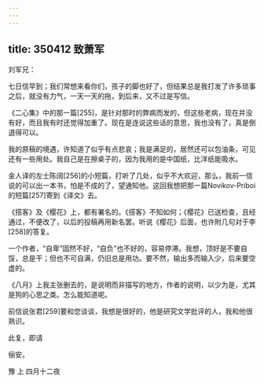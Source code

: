 ```yaml
---
---
---
```

title: 350412 致萧军
---




刘军兄：

七日信早到；我们常想来看你们，孩子的脚也好了，但结果总是我打发了许多琐事之后，就没有力气，一天一天的拖，到后来，又不过是写信。

《二心集》中的那一篇[255]，是针对那时的弊病而发的，但这些老病，现在并没有好，而且我有时还觉得加重了。现在是连说这些话的意思，我也没有了，真是倒退得可以。

我的原稿的境遇，许知道了似乎有点悲哀；我是满足的，居然还可以包油条，可见还有一些用处。我自己是在擦桌子的，因为我用的是中国纸，比洋纸能吸水。

金人译的左士陈阔[256]的小短篇，打听了几处，似乎不大欢迎，那么，我前一信说的可以出一本书，怕是不成的了，望通知他。这回我想把那一篇Novikov-Priboi的短篇[257]寄到《译文》去。

《搭客》及《樱花》上，都有署名的。《搭客》不知如何；《樱花》已送检查，且经通过，不便改了，以后的投稿再用新名罢。听说《樱花》后面，也许附几句对于李[258]的答复。

一个作者，“自卑”固然不好，“自负”也不好的，容易停滞。我想，顶好是不要自馁，总是干；但也不可自满，仍旧总是用功。要不然，输出多而输入少，后来要空虚的。

《八月》上我主张删去的，是说明而非描写的地方，作者的说明，以少为是，尤其是狗的心思之类。怎么能知道呢。

前信说张君[259]要和您谈谈，我想是很好的，他是研究文学批评的人，我和他很熟识。

此复，即请

俪安。

豫 上 四月十二夜